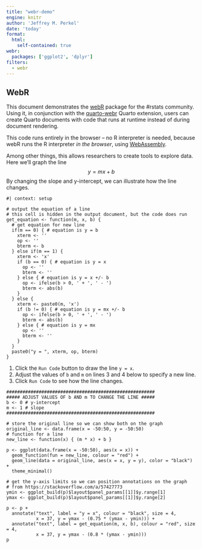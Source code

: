 ```yaml
---
title: "webr-demo"
engine: knitr
author: 'Jeffrey M. Perkel'
date: 'today'
format: 
  html: 
    self-contained: true 
webr: 
  packages: ['ggplot2', 'dplyr']
filters: 
  - webr
---
```


## WebR

This document demonstrates the [webR](https://docs.r-wasm.org/webr/latest/) package for the #rstats community. Using it, in conjunction with the [quarto-webr](https://quarto-webr.thecoatlessprofessor.com/) Quarto extension, users can create Quarto documents with code that runs at runtime instead of during document rendering. 

This code runs entirely in the browser -- no R interpreter is needed, because webR runs the R interpreter *in the browser*, using [WebAssembly](https://webassembly.org/). 

Among other things, this allows researchers to create tools to explore data. Here we'll graph the line $$y = mx + b$$ By changing the slope and y-intercept, we can illustrate how the line changes. 

```webr-r
#| context: setup

# output the equation of a line
# this cell is hidden in the output document, but the code does run
get_equation <- function(m, x, b) {
  # get equation for new line
  if(m == 0) { # equation is y = b
    xterm <- '' 
    op <- '' 
    bterm <- b
  } else if(m == 1) { 
    xterm <- 'x' 
    if (b == 0) { # equation is y = x
      op <- ''
      bterm <- ''
    } else { # equation is y = x +/- b
      op <- ifelse(b > 0, ' + ', ' - ')
      bterm <- abs(b)
    }
  } else { 
    xterm <- paste0(m, 'x')
    if (b != 0) { # equation is y = mx +/- b
      op <- ifelse(b > 0, ' + ', ' - ')
      bterm <- abs(b)
    } else { # equation is y = mx
      op <- ''
      bterm <- ''
    }
  }
  paste0("y = ", xterm, op, bterm)
}
```

1. Click the `Run Code` button to draw the line `y = x`. 
2. Adjust the values of `b` and `m` on lines 3 and 4 below to specify a new line. 
3. Click `Run Code` to see how the line changes.

```webr-r
#######################################################
##### ADJUST VALUES OF b AND m TO CHANGE THE LINE #####
b <- 0 # y-intercept
m <- 1 # slope
#######################################################

# store the original line so we can show both on the graph
original_line <- data.frame(x = -50:50, y = -50:50) 
# function for a line
new_line <- function(x) { (m * x) + b }

p <- ggplot(data.frame(x = -50:50), aes(x = x)) +
  geom_function(fun = new_line, colour = "red") +
  geom_line(data = original_line, aes(x = x, y = y), color = "black") +
  theme_minimal()

# get the y-axis limits so we can position annotations on the graph
# from https://stackoverflow.com/a/57427773
ymin <- ggplot_build(p)$layout$panel_params[[1]]$y.range[1]
ymax <- ggplot_build(p)$layout$panel_params[[1]]$y.range[2]

p <- p +
  annotate("text", label = "y = x", colour = "black", size = 4, 
           x = 37, y = ymax - (0.75 * (ymax - ymin))) +
  annotate("text", label = get_equation(m, x, b), colour = "red", size = 4, 
           x = 37, y = ymax - (0.8 * (ymax - ymin))) 
p
```
